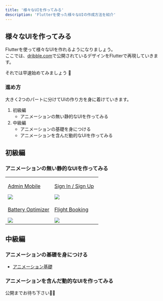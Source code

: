 ```yaml
---
title: '様々なUIを作ってみる'
description: 'Flutterを使った様々なUIの作成方法を紹介'
---
```


## 様々なUIを作ってみる

Flutterを使って様々なUIを作れるようになりましょう。  
ここでは、[dribble.com](https://dribbble.com/)で公開されているデザインをFlutterで再現していきます。

それでは早速始めてみましょう 💪

### 進め方

大きく2つのパートに分けてUIの作り方を身に着けていきます。

1. 初級編
    - アニメーションの無い静的なUIを作ってみる
2. 中級編
    - アニメーションの基礎を身につける
    - アニメーションを含んだ動的なUIを作ってみる


## 初級編

### アニメーションの無い静的なUIを作ってみる

<table className="ui-list-table">
    <tbody>
        <tr>
            <td width="50%">
                <a href="/create-ui/admin-mobile">
                    <p>Admin Mobile</p>
                    <img src="../images/create-ui/admin-mobile.png" />
                </a>
            </td>
            <td width="50%">
                <a href="/create-ui/sign-in-sign-up">
                    <p>Sign In / Sign Up</p>
                    <img src="../images/create-ui/sign-in-sign-up.png" />
                </a>
            </td>
        </tr>
        <tr>
            <td width="50%">
                <a href="/create-ui/battery-optimizer">
                    <p>Battery Optimizer</p>
                    <img src="../images/create-ui/battery-optimizer.png" />
                </a>
            </td>
            <td width="50%">
                <a href="/create-ui/flight-booking">
                    <p>Flight Booking</p>
                    <img src="../images/create-ui/flight-booking.png" />
                </a>
            </td>
        </tr>
    </tbody>
</table>


## 中級編

### アニメーションの基礎を身につける

- [アニメーション基礎](/create-ui/animation)

### アニメーションを含んだ動的なUIを作ってみる

公開までお待ち下さい🙇‍♂️
